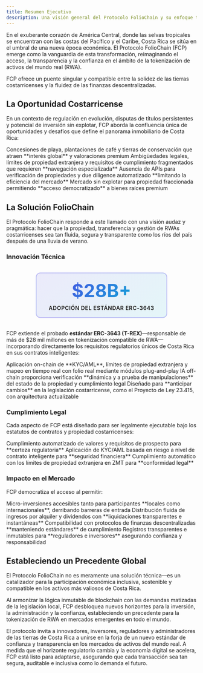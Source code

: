 ```yaml
---
title: Resumen Ejecutivo
description: Una visión general del Protocolo FolioChain y su enfoque transformador para la tokenización de bienes raíces en Costa Rica
---
```



En el exuberante corazón de América Central, donde las selvas tropicales se encuentran con las costas del Pacífico y el Caribe, Costa Rica se sitúa en el umbral de una nueva época económica. El Protocolo FolioChain (FCP) emerge como la vanguardia de esta transformación, reimaginando el acceso, la transparencia y la confianza en el ámbito de la tokenización de activos del mundo real (RWA).

<Aside type="note">
FCP ofrece un puente singular y compatible entre la solidez de las tierras costarricenses y la fluidez de las finanzas descentralizadas.
</Aside>

## La Oportunidad Costarricense

En un contexto de regulación en evolución, disputas de títulos persistentes y potencial de inversión sin explotar, FCP aborda la confluencia única de oportunidades y desafíos que define el panorama inmobiliario de Costa Rica:

<CardGrid>
  <Card title="🏖️ Activos Premium" icon="star">
    Concesiones de playa, plantaciones de café y tierras de conservación que atraen **interés global** y valoraciones premium
  </Card>
  <Card title="⚖️ Complejidad Regulatoria" icon="warning">
    Ambigüedades legales, límites de propiedad extranjera y requisitos de cumplimiento fragmentados que requieren **navegación especializada**
  </Card>
  <Card title="🔌 Brecha de Infraestructura Digital" icon="puzzle">
    Ausencia de APIs para verificación de propiedades y due diligence automatizado **limitando la eficiencia del mercado**
  </Card>
  <Card title="💰 Potencial de Inversión" icon="rocket">
    Mercado sin explotar para propiedad fraccionada permitiendo **acceso democratizado** a bienes raíces premium
  </Card>
</CardGrid>

## La Solución FolioChain

El Protocolo FolioChain responde a este llamado con una visión audaz y pragmática: hacer que la propiedad, transferencia y gestión de RWAs costarricenses sea tan fluida, segura y transparente como los ríos del país después de una lluvia de verano.

### Innovación Técnica

<div style="text-align: center; margin: 2rem 0;">
  <div style="display: inline-block; padding: 1rem 2rem; background: linear-gradient(135deg, rgba(79, 70, 229, 0.1), rgba(6, 182, 212, 0.1)); border-radius: 12px; border: 2px solid rgba(79, 70, 229, 0.3);">
    <div style="font-size: 3rem; font-weight: 700; background: linear-gradient(135deg, #4f46e5, #06b6d4); -webkit-background-clip: text; -webkit-text-fill-color: transparent;">$28B+</div>
    <div style="color: var(--sl-color-gray-3); font-weight: 600; text-transform: uppercase; letter-spacing: 0.05em; margin-top: 0.5rem;">Adopción del Estándar ERC-3643</div>
  </div>
</div>

FCP extiende el probado **estándar ERC-3643 (T-REX)**—responsable de más de $28 mil millones en tokenización compatible de RWA—incorporando directamente los requisitos regulatorios únicos de Costa Rica en sus contratos inteligentes:

<CardGrid stagger>
  <Card title="🔧 Arquitectura Modular" icon="puzzle">
    Aplicación on-chain de **KYC/AML**, límites de propiedad extranjera y mapeo en tiempo real con folio real mediante módulos plug-and-play
  </Card>
  <Card title="🤖 Oráculos impulsados por IA" icon="rocket">
    IA off-chain proporciona verificación **dinámica y a prueba de manipulaciones** del estado de la propiedad y cumplimiento legal
  </Card>
  <Card title="🔮 Compatibilidad Futura" icon="forward">
    Diseñado para **anticipar cambios** en la legislación costarricense, como el Proyecto de Ley 23.415, con arquitectura actualizable
  </Card>
</CardGrid>

### Cumplimiento Legal

Cada aspecto de FCP está diseñado para ser legalmente ejecutable bajo los estatutos de contratos y propiedad costarricenses:

<CardGrid stagger>
  <Card title="📊 Integración con SUGEVAL" icon="approve-check">
    Cumplimiento automatizado de valores y requisitos de prospecto para **certeza regulatoria**
  </Card>
  <Card title="🛡️ Alineación con SUGEF" icon="shield">
    Aplicación de KYC/AML basada en riesgo a nivel de contrato inteligente para **seguridad financiera**
  </Card>
  <Card title="🌊 Aplicación de Zona Marítima" icon="list-format">
    Cumplimiento automático con los límites de propiedad extranjera en ZMT para **conformidad legal**
  </Card>
</CardGrid>

### Impacto en el Mercado

FCP democratiza el acceso al permitir:

<CardGrid stagger>
  <Card title="🪙 Copropiedad Fraccionada" icon="open-book">
    Micro-inversiones accesibles tanto para participantes **locales como internacionales**, derribando barreras de entrada
  </Card>
  <Card title="💵 Distribución Automatizada de Rendimientos" icon="rocket">
    Distribución fluida de ingresos por alquiler y dividendos con **liquidaciones transparentes e instantáneas**
  </Card>
  <Card title="🔗 Integración DeFi" icon="puzzle">
    Compatibilidad con protocolos de finanzas descentralizadas **manteniendo estándares** de cumplimiento
  </Card>
  <Card title="🔍 Auditabilidad Completa" icon="magnifier">
    Registros transparentes e inmutables para **reguladores e inversores** asegurando confianza y responsabilidad
  </Card>
</CardGrid>

## Estableciendo un Precedente Global

<Aside type="tip">
El Protocolo FolioChain no es meramente una solución técnica—es un catalizador para la participación económica inclusiva, sostenible y compatible en los activos más valiosos de Costa Rica.
</Aside>

Al armonizar la lógica inmutable de blockchain con las demandas matizadas de la legislación local, FCP desbloquea nuevos horizontes para la inversión, la administración y la confianza, estableciendo un precedente para la tokenización de RWA en mercados emergentes en todo el mundo.

El protocolo invita a innovadores, inversores, reguladores y administradores de las tierras de Costa Rica a unirse en la forja de un nuevo estándar de confianza y transparencia en los mercados de activos del mundo real. A medida que el horizonte regulatorio cambia y la economía digital se acelera, FCP está listo para adaptarse, asegurando que cada transacción sea tan segura, auditable e inclusiva como lo demanda el futuro.
